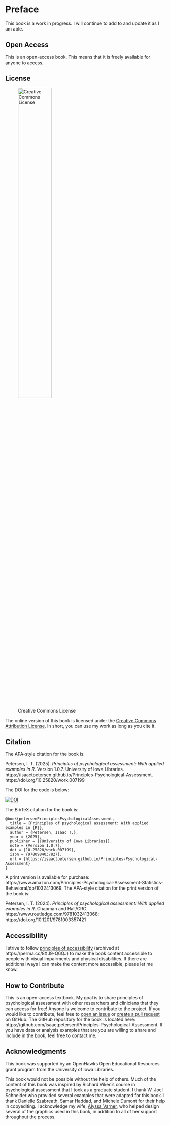 # Preface {-}

This book is a work in progress.
I will continue to add to and update it as I am able.

## Open Access {#openAccess}

This is an open-access book.
This means that it is freely available for anyone to access.

## License {#license}

![Creative Commons License](Images/CC-BY.png){width=50%}

The online version of this book is licensed under the [Creative Commons Attribution License](https://creativecommons.org/licenses/by/4.0/).
In short, you can use my work as long as you cite it.

## Citation {#citation}

The APA-style citation for the book is:

Petersen, I. T. (2025). *Principles of psychological assessment: With applied examples in R*. Version 1.0.7. University of Iowa Libraries. https://isaactpetersen.github.io/Principles-Psychological-Assessment. https://doi.org/10.25820/work.007199

The DOI for the code is below:

[![DOI](Images/zenodo_doiBadge.png)](https://doi.org/10.5281/zenodo.6466589)

The BibTeX citation for the book is:

```
@book{petersenPrinciplesPsychologicalAssessment,
  title = {Principles of psychological assessment: With applied examples in {R}},
  author = {Petersen, Isaac T.},
  year = {2025},
  publisher = {{University of Iowa Libraries}},
  note = {Version 1.0.7},
  doi = {10.25820/work.007199},
  isbn = {9780984037827},
  url = {https://isaactpetersen.github.io/Principles-Psychological-Assessment}
}
```

A print version is available for purchase: https://www.amazon.com/Principles-Psychological-Assessment-Statistics-Behavioral/dp/1032413069.
The APA-style citation for the print version of the book is:

Petersen, I. T. (2024). *Principles of psychological assessment: With applied examples in R*. Chapman and Hall/CRC. https://www.routledge.com/9781032413068; https://doi.org/10.1201/9781003357421

## Accessibility {#accessibility}

I strive to follow [principles of accessibility](https://bookdown.org/yihui/rmarkdown-cookbook/html-accessibility.html) (archived at https://perma.cc/8XJ9-Q6QJ) to make the book content accessible to people with visual impairments and physical disabilities.
If there are additional ways I can make the content more accessible, please let me know.

## How to Contribute {#contribute}

This is an open-access textbook.
My goal is to share principles of psychological assessment with other researchers and clinicians that they can access for free!
Anyone is welcome to contribute to the project.
If you would like to contribute, feel free to [open an issue](https://github.com/isaactpetersen/Principles-Psychological-Assessment/issues) or [create a pull request](https://github.com/isaactpetersen/Principles-Psychological-Assessment/pulls) on GitHub.\index{GitHub}
The GitHub repository for the book is located here:\index{GitHub} https://github.com/isaactpetersen/Principles-Psychological-Assessment.
If you have data or analysis examples that are you are willing to share and include in the book, feel free to contact me.

## Acknowledgments {#acknowledgments}

This book was supported by an OpenHawks Open Educational Resources grant program from the University of Iowa Libraries.

This book would not be possible without the help of others.
Much of the content of this book was inspired by Richard Viken's course in psychological assessment that I took as a graduate student.
I thank W. Joel Schneider who provided several examples that were adapted for this book.
I thank Danielle Szabreath, Samar Haddad, and Michele Dumont for their help in copyediting.
I acknowledge my wife, [Alyssa Varner](https://alyssajovarner.com), who helped design several of the graphics used in this book, in addition to all of her support throughout the process.

